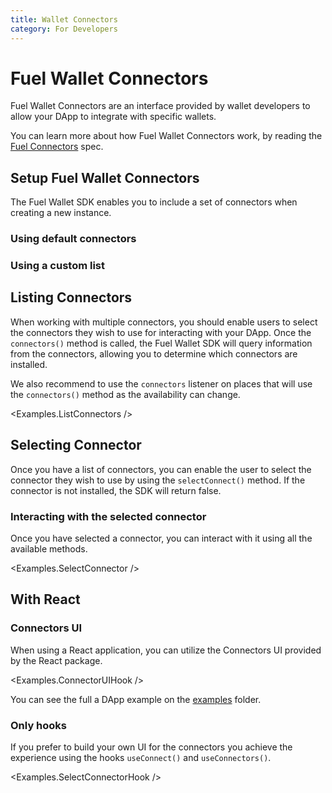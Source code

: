 ```yaml
---
title: Wallet Connectors
category: For Developers
---
```


# Fuel Wallet Connectors

Fuel Wallet Connectors are an interface provided by wallet developers to allow your DApp to integrate with specific wallets.

You can learn more about how Fuel Wallet Connectors work, by reading the [Fuel Connectors](https://github.com/FuelLabs/fuel-connectors/wiki) spec.

## Setup Fuel Wallet Connectors

The Fuel Wallet SDK enables you to include a set of connectors when creating a new instance.

### Using default connectors
<CodeImport
  file="../../examples/connectors/ListConnectors.tsx"
  commentBlock="createInstance"
/>

### Using a custom list
<CodeImport
  file="../../examples/connectors/ListConnectors.tsx"
  commentBlock="createInstance"
/>

## Listing Connectors

When working with multiple connectors, you should enable users to select the connectors they wish to use for interacting with your DApp. Once the `connectors()` method is called, the Fuel Wallet SDK will query information from the connectors, allowing you to determine which connectors are installed.

We also recommend to use the `connectors` listener on places that will use the `connectors()` method as the availability can change.

<CodeImport
  file="../../examples/connectors/ListConnectors.tsx"
  commentBlock="listConnectors"
/>
<Examples.ListConnectors />

## Selecting Connector

Once you have a list of connectors, you can enable the user to select the connector they wish to use by using the `selectConnect()` method. If the connector is not installed, the SDK will return false.

<CodeImport
  file="../../examples/connectors/SelectConnector.tsx"
  commentBlock="selectConnector"
/>

### Interacting with the selected connector

Once you have selected a connector, you can interact with it using all the available methods.

<CodeImport
  file="../../examples/connectors/SelectConnector.tsx"
  commentBlock="connect"
/>

<Examples.SelectConnector />

## With React

### Connectors UI

When using a React application, you can utilize the Connectors UI provided by the React package.

<Examples.ConnectorUIHook />

You can see the full a DApp example on the [examples](https://github.com/FuelLabs/fuels-wallet/tree/master/examples) folder.

### Only hooks

If you prefer to build your own UI for the connectors you achieve the experience using
the hooks `useConnect()` and `useConnectors()`.

<CodeImport
  file="../../examples/connectors/hooks/SelectConnectorHook.tsx"
  commentBlock="useConnectors"
/>

<Examples.SelectConnectorHook />
